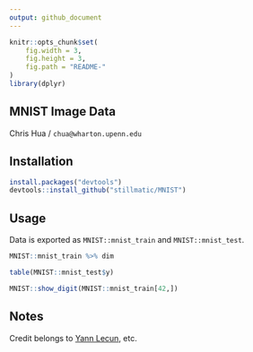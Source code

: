 ```yaml
---
output: github_document
---
```


```r
knitr::opts_chunk$set(
    fig.width = 3,
    fig.height = 3,
    fig.path = "README-"
)
library(dplyr)
```

## MNIST Image Data

Chris Hua / `chua@wharton.upenn.edu`

## Installation 

```r
install.packages("devtools")
devtools::install_github("stillmatic/MNIST")
```

## Usage

Data is exported as `MNIST::mnist_train` and `MNIST::mnist_test`.

```r
MNIST::mnist_train %>% dim
```

```r
table(MNIST::mnist_test$y)
```

```r
MNIST::show_digit(MNIST::mnist_train[42,])
```

## Notes

Credit belongs to [Yann Lecun](http://yann.lecun.com/exdb/mnist/), etc.

